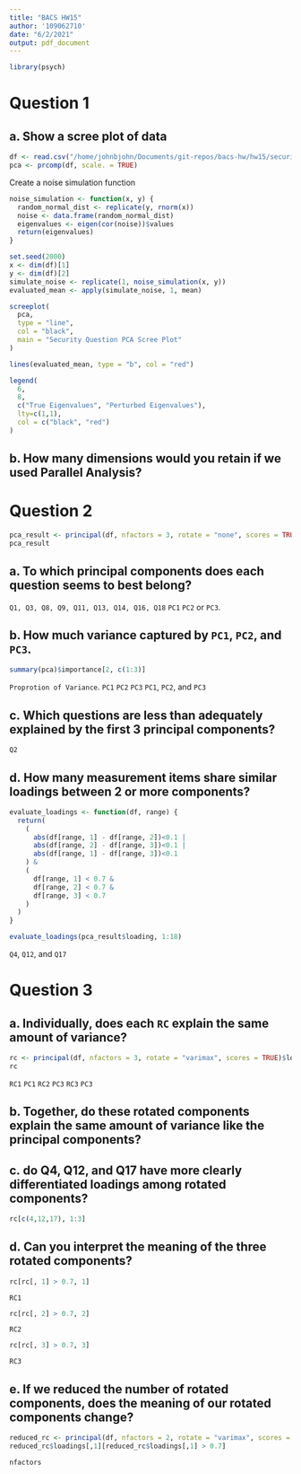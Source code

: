 ```yaml
---
title: "BACS HW15"
author: '109062710'
date: "6/2/2021"
output: pdf_document
---
```


```r
library(psych)
```


# Question 1

## a. Show a scree plot of data
```r
df <- read.csv("/home/johnbjohn/Documents/git-repos/bacs-hw/hw15/security_questions.csv")
pca <- prcomp(df, scale. = TRUE)
```

Create a noise simulation function
```r
noise_simulation <- function(x, y) {
  random_normal_dist <- replicate(y, rnorm(x))
  noise <- data.frame(random_normal_dist)
  eigenvalues <- eigen(cor(noise))$values
  return(eigenvalues)
}
```

```r
set.seed(2000)
x <- dim(df)[1]
y <- dim(df)[2]
simulate_noise <- replicate(1, noise_simulation(x, y))
evaluated_mean <- apply(simulate_noise, 1, mean)

screeplot(
  pca, 
  type = "line", 
  col = "black",
  main = "Security Question PCA Scree Plot"
)

lines(evaluated_mean, type = "b", col = "red")

legend(
  6,
  8,
  c("True Eigenvalues", "Perturbed Eigenvalues"),
  lty=c(1,1),
  col = c("black", "red")
)
```

## b. How many dimensions would you retain if we used Parallel Analysis?


# Question 2

```r
pca_result <- principal(df, nfactors = 3, rotate = "none", scores = TRUE)
pca_result
```

## a. To which principal components does each question seems to best belong?

\textcolor{red}{Let's set a threshold of 0.7, we then have} `Q1, Q3, Q8, Q9, Q11, Q13, Q14, Q16, Q18` \textcolor{red}{that belong to} `PC1` \textcolor{red}{and the other questions seem to belong to either} `PC2` or `PC3`.

## b. How much variance captured by `PC1`, `PC2`, and `PC3`.

```r
summary(pca)$importance[2, c(1:3)]
```

\textcolor{red}{All we need is the first three columns of the second row, which is} `Proprotion of Variance`. 
\textcolor{red}{Thus, the variance explained by the} `PC1` \textcolor{red}{is 51\%,} `PC2` \textcolor{red}{is 8\%, and} `PC3` \textcolor{red}{is 6\%.}
\textcolor{red}{In total,} `PC1`, `PC2`, and `PC3` \textcolor{red}{explain roughly 66\% of total variance.}

## c. Which questions are less than adequately explained by the first 3 principal components?

\textcolor{red}{It's} `Q2` \textcolor{red}{since it has `h2`} \textcolor{red}{of 0.4605433.}

## d. How many measurement items share similar loadings between 2 or more components?

```r
evaluate_loadings <- function(df, range) {
  return(
    (
      abs(df[range, 1] - df[range, 2])<0.1 | 
      abs(df[range, 2] - df[range, 3])<0.1 | 
      abs(df[range, 1] - df[range, 3])<0.1
    ) &
    (
      df[range, 1] < 0.7 & 
      df[range, 2] < 0.7 & 
      df[range, 3] < 0.7
    )
  )
}

evaluate_loadings(pca_result$loading, 1:18)
```

\textcolor{red}{Only} `Q4`, `Q12`, and `Q17` \textcolor{red}{share similar loadings between 2 or more components.}

# Question 3

## a. Individually, does each `RC` explain the same amount of variance?

```r
rc <- principal(df, nfactors = 3, rotate = "varimax", scores = TRUE)$loadings
rc
```

\textcolor{red}{Looking at the proportion variance, we can see} `RC1` \textcolor{red}{is 30\% and} `PC1` \textcolor{red}{is 51\%.}
`RC2` \textcolor{red}{is 19\% and} `PC3` \textcolor{red}{is 8\%. While} `RC3` \textcolor{red}{is 16\% and} `PC3` \textcolor{red}{is 6\%.}
\textcolor{red}{Clearly, they are different.}

## b. Together, do these rotated components explain the same amount of variance like the principal components?

\textcolor{red}{Yes, both the rotated components and the principal components have the same total amount of variances explained.}

## c. do Q4, Q12, and Q17 have more clearly differentiated loadings among rotated components?

```r
rc[c(4,12,17), 1:3]
```

\textcolor{red}{Since these rotate components have loading value above 0.7, clearly they are more clearly differentiated.}

## d. Can you interpret the meaning of the three rotated components?

```r
rc[rc[, 1] > 0.7, 1]
```

`RC1` \textcolor{red}{means data protection.}

```r
rc[rc[, 2] > 0.7, 2]
```

`RC2` \textcolor{red}{means transaction processing.}

```r
rc[rc[, 3] > 0.7, 3]
```

`RC3` \textcolor{red}{means providing evidence to protect against its denial.}

## e. If we reduced the number of rotated components, does the meaning of our rotated components change?

```r
reduced_rc <- principal(df, nfactors = 2, rotate = "varimax", scores = TRUE)
reduced_rc$loadings[,1][reduced_rc$loadings[,1] > 0.7]
```

\textcolor{red}{Yes. When we decreased} `nfactors` \textcolor{red}{by 1, the number of questions belong to `RC1` would increase.}
